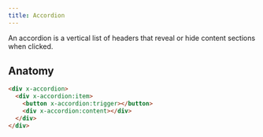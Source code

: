 ```yaml
---
title: Accordion
---
```



<Toolbelt />

<Lede>
  An accordion is a vertical list of headers that reveal or hide content
  sections when clicked.
</Lede>

<AccordionDemo />

## Anatomy

```html
<div x-accordion>
  <div x-accordion:item>
    <button x-accordion:trigger></button>
    <div x-accordion:content></div>
  </div>
</div>
```
